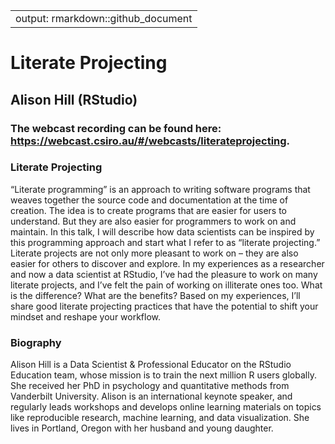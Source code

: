 
---
output: rmarkdown::github_document
---

<!-- README.md is generated from README.Rmd. Please edit that file -->

# Literate Projecting
## Alison Hill (RStudio)
### The webcast recording can be found here: [https://webcast.csiro.au/#/webcasts/literateprojecting](https://webcast.csiro.au/#/webcasts/literateprojecting).

### Literate Projecting

"Literate programming" is an approach to writing software programs that weaves together the source code and documentation at the time of creation. The idea is to create programs that are easier for users to understand. But they are also easier for programmers to work on and maintain. In this talk, I will describe how data scientists can be inspired by this programming approach and start what I refer to as "literate projecting." Literate projects are not only more pleasant to work on -- they are also easier for others to discover and explore. In my experiences as a researcher and now a data scientist at RStudio, I've had the pleasure to work on many literate projects, and I've felt the pain of working on illiterate ones too. What is the difference? What are the benefits? Based on my experiences, I'll share good literate projecting practices that have the potential to shift your mindset and reshape your workflow.

### Biography

Alison Hill is a Data Scientist & Professional Educator on the RStudio Education team, whose mission is to train the next million R users globally. She received her PhD in psychology and quantitative methods from Vanderbilt University. Alison is an international keynote speaker, and regularly leads workshops and develops online learning materials on topics like reproducible research, machine learning, and data visualization. She lives in Portland, Oregon with her husband and young daughter.






